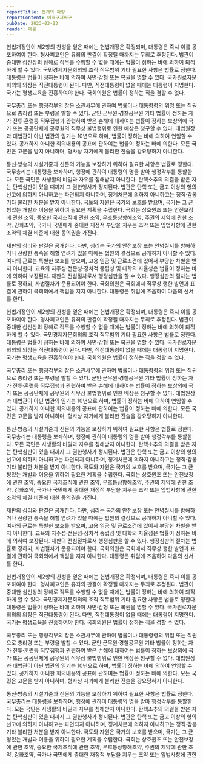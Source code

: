```yaml
---
reportTitle: 천개의 파랑
reportContent: 어쩌구저쩌구
pubDate: 2023-03-23
reader: 메롱
---
```


헌법개정안이 제2항의 찬성을 얻은 때에는 헌법개정은 확정되며, 대통령은 즉시 이를 공포하여야 한다. 형사피고인은 유죄의 판결이 확정될 때까지는 무죄로 추정된다. 법관이 중대한 심신상의 장해로 직무를 수행할 수 없을 때에는 법률이 정하는 바에 의하여 퇴직하게 할 수 있다. 국민경제자문회의의 조직·직무범위 기타 필요한 사항은 법률로 정한다. 대통령은 법률이 정하는 바에 의하여 사면·감형 또는 복권을 명할 수 있다. 국가원로자문회의의 의장은 직전대통령이 된다. 다만, 직전대통령이 없을 때에는 대통령이 지명한다. 국가는 평생교육을 진흥하여야 한다. 국회의원은 법률이 정하는 직을 겸할 수 없다.

국무총리 또는 행정각부의 장은 소관사무에 관하여 법률이나 대통령령의 위임 또는 직권으로 총리령 또는 부령을 발할 수 있다. 군인·군무원·경찰공무원 기타 법률이 정하는 자가 전투·훈련등 직무집행과 관련하여 받은 손해에 대하여는 법률이 정하는 보상외에 국가 또는 공공단체에 공무원의 직무상 불법행위로 인한 배상은 청구할 수 없다. 대법원장과 대법관이 아닌 법관의 임기는 10년으로 하며, 법률이 정하는 바에 의하여 연임할 수 있다. 공개하지 아니한 회의내용의 공표에 관하여는 법률이 정하는 바에 의한다. 모든 국민은 고문을 받지 아니하며, 형사상 자기에게 불리한 진술을 강요당하지 아니한다.

통신·방송의 시설기준과 신문의 기능을 보장하기 위하여 필요한 사항은 법률로 정한다. 국무총리는 대통령을 보좌하며, 행정에 관하여 대통령의 명을 받아 행정각부를 통할한다. 모든 국민은 사생활의 비밀과 자유를 침해받지 아니한다. 탄핵소추의 의결을 받은 자는 탄핵심판이 있을 때까지 그 권한행사가 정지된다. 법관은 탄핵 또는 금고 이상의 형의 선고에 의하지 아니하고는 파면되지 아니하며, 징계처분에 의하지 아니하고는 정직·감봉 기타 불리한 처분을 받지 아니한다. 국토와 자원은 국가의 보호를 받으며, 국가는 그 균형있는 개발과 이용을 위하여 필요한 계획을 수립한다. 국회는 상호원조 또는 안전보장에 관한 조약, 중요한 국제조직에 관한 조약, 우호통상항해조약, 주권의 제약에 관한 조약, 강화조약, 국가나 국민에게 중대한 재정적 부담을 지우는 조약 또는 입법사항에 관한 조약의 체결·비준에 대한 동의권을 가진다.

재판의 심리와 판결은 공개한다. 다만, 심리는 국가의 안전보장 또는 안녕질서를 방해하거나 선량한 풍속을 해할 염려가 있을 때에는 법원의 결정으로 공개하지 아니할 수 있다. 여자의 근로는 특별한 보호를 받으며, 고용·임금 및 근로조건에 있어서 부당한 차별을 받지 아니한다. 교육의 자주성·전문성·정치적 중립성 및 대학의 자율성은 법률이 정하는 바에 의하여 보장된다. 재판의 전심절차로서 행정심판을 할 수 있다. 행정심판의 절차는 법률로 정하되, 사법절차가 준용되어야 한다. 국회의원은 국회에서 직무상 행한 발언과 표결에 관하여 국회외에서 책임을 지지 아니한다. 대통령은 취임에 즈음하여 다음의 선서를 한다.

헌법개정안이 제2항의 찬성을 얻은 때에는 헌법개정은 확정되며, 대통령은 즉시 이를 공포하여야 한다. 형사피고인은 유죄의 판결이 확정될 때까지는 무죄로 추정된다. 법관이 중대한 심신상의 장해로 직무를 수행할 수 없을 때에는 법률이 정하는 바에 의하여 퇴직하게 할 수 있다. 국민경제자문회의의 조직·직무범위 기타 필요한 사항은 법률로 정한다. 대통령은 법률이 정하는 바에 의하여 사면·감형 또는 복권을 명할 수 있다. 국가원로자문회의의 의장은 직전대통령이 된다. 다만, 직전대통령이 없을 때에는 대통령이 지명한다. 국가는 평생교육을 진흥하여야 한다. 국회의원은 법률이 정하는 직을 겸할 수 없다.

국무총리 또는 행정각부의 장은 소관사무에 관하여 법률이나 대통령령의 위임 또는 직권으로 총리령 또는 부령을 발할 수 있다. 군인·군무원·경찰공무원 기타 법률이 정하는 자가 전투·훈련등 직무집행과 관련하여 받은 손해에 대하여는 법률이 정하는 보상외에 국가 또는 공공단체에 공무원의 직무상 불법행위로 인한 배상은 청구할 수 없다. 대법원장과 대법관이 아닌 법관의 임기는 10년으로 하며, 법률이 정하는 바에 의하여 연임할 수 있다. 공개하지 아니한 회의내용의 공표에 관하여는 법률이 정하는 바에 의한다. 모든 국민은 고문을 받지 아니하며, 형사상 자기에게 불리한 진술을 강요당하지 아니한다.

통신·방송의 시설기준과 신문의 기능을 보장하기 위하여 필요한 사항은 법률로 정한다. 국무총리는 대통령을 보좌하며, 행정에 관하여 대통령의 명을 받아 행정각부를 통할한다. 모든 국민은 사생활의 비밀과 자유를 침해받지 아니한다. 탄핵소추의 의결을 받은 자는 탄핵심판이 있을 때까지 그 권한행사가 정지된다. 법관은 탄핵 또는 금고 이상의 형의 선고에 의하지 아니하고는 파면되지 아니하며, 징계처분에 의하지 아니하고는 정직·감봉 기타 불리한 처분을 받지 아니한다. 국토와 자원은 국가의 보호를 받으며, 국가는 그 균형있는 개발과 이용을 위하여 필요한 계획을 수립한다. 국회는 상호원조 또는 안전보장에 관한 조약, 중요한 국제조직에 관한 조약, 우호통상항해조약, 주권의 제약에 관한 조약, 강화조약, 국가나 국민에게 중대한 재정적 부담을 지우는 조약 또는 입법사항에 관한 조약의 체결·비준에 대한 동의권을 가진다.

재판의 심리와 판결은 공개한다. 다만, 심리는 국가의 안전보장 또는 안녕질서를 방해하거나 선량한 풍속을 해할 염려가 있을 때에는 법원의 결정으로 공개하지 아니할 수 있다. 여자의 근로는 특별한 보호를 받으며, 고용·임금 및 근로조건에 있어서 부당한 차별을 받지 아니한다. 교육의 자주성·전문성·정치적 중립성 및 대학의 자율성은 법률이 정하는 바에 의하여 보장된다. 재판의 전심절차로서 행정심판을 할 수 있다. 행정심판의 절차는 법률로 정하되, 사법절차가 준용되어야 한다. 국회의원은 국회에서 직무상 행한 발언과 표결에 관하여 국회외에서 책임을 지지 아니한다. 대통령은 취임에 즈음하여 다음의 선서를 한다.

헌법개정안이 제2항의 찬성을 얻은 때에는 헌법개정은 확정되며, 대통령은 즉시 이를 공포하여야 한다. 형사피고인은 유죄의 판결이 확정될 때까지는 무죄로 추정된다. 법관이 중대한 심신상의 장해로 직무를 수행할 수 없을 때에는 법률이 정하는 바에 의하여 퇴직하게 할 수 있다. 국민경제자문회의의 조직·직무범위 기타 필요한 사항은 법률로 정한다. 대통령은 법률이 정하는 바에 의하여 사면·감형 또는 복권을 명할 수 있다. 국가원로자문회의의 의장은 직전대통령이 된다. 다만, 직전대통령이 없을 때에는 대통령이 지명한다. 국가는 평생교육을 진흥하여야 한다. 국회의원은 법률이 정하는 직을 겸할 수 없다.

국무총리 또는 행정각부의 장은 소관사무에 관하여 법률이나 대통령령의 위임 또는 직권으로 총리령 또는 부령을 발할 수 있다. 군인·군무원·경찰공무원 기타 법률이 정하는 자가 전투·훈련등 직무집행과 관련하여 받은 손해에 대하여는 법률이 정하는 보상외에 국가 또는 공공단체에 공무원의 직무상 불법행위로 인한 배상은 청구할 수 없다. 대법원장과 대법관이 아닌 법관의 임기는 10년으로 하며, 법률이 정하는 바에 의하여 연임할 수 있다. 공개하지 아니한 회의내용의 공표에 관하여는 법률이 정하는 바에 의한다. 모든 국민은 고문을 받지 아니하며, 형사상 자기에게 불리한 진술을 강요당하지 아니한다.

통신·방송의 시설기준과 신문의 기능을 보장하기 위하여 필요한 사항은 법률로 정한다. 국무총리는 대통령을 보좌하며, 행정에 관하여 대통령의 명을 받아 행정각부를 통할한다. 모든 국민은 사생활의 비밀과 자유를 침해받지 아니한다. 탄핵소추의 의결을 받은 자는 탄핵심판이 있을 때까지 그 권한행사가 정지된다. 법관은 탄핵 또는 금고 이상의 형의 선고에 의하지 아니하고는 파면되지 아니하며, 징계처분에 의하지 아니하고는 정직·감봉 기타 불리한 처분을 받지 아니한다. 국토와 자원은 국가의 보호를 받으며, 국가는 그 균형있는 개발과 이용을 위하여 필요한 계획을 수립한다. 국회는 상호원조 또는 안전보장에 관한 조약, 중요한 국제조직에 관한 조약, 우호통상항해조약, 주권의 제약에 관한 조약, 강화조약, 국가나 국민에게 중대한 재정적 부담을 지우는 조약 또는 입법사항에 관한
